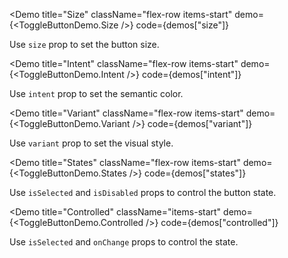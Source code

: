 
<Demo
  title="Size"
  className="flex-row items-start"
  demo={<ToggleButtonDemo.Size />}
  code={demos["size"]}
>
  Use `size` prop to set the button size.
</Demo>

<Demo
  title="Intent"
  className="flex-row items-start"
  demo={<ToggleButtonDemo.Intent />}
  code={demos["intent"]}
>
  Use `intent` prop to set the semantic color.
</Demo>

<Demo
  title="Variant"
  className="flex-row items-start"
  demo={<ToggleButtonDemo.Variant />}
  code={demos["variant"]}
>
  Use `variant` prop to set the visual style.
</Demo>

<Demo
  title="States"
  className="flex-row items-start"
  demo={<ToggleButtonDemo.States />}
  code={demos["states"]}
>
  Use `isSelected` and `isDisabled` props to control the button state.
</Demo>

<Demo
  title="Controlled"
  className="items-start"
  demo={<ToggleButtonDemo.Controlled />}
  code={demos["controlled"]}
>
  Use `isSelected` and `onChange` props to control the state.
</Demo>
